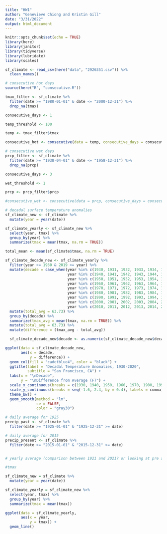 ```yaml
---
title: "HW1"
author: "Genevieve Chiong and Kristin Gill"
date: "3/31/2022"
output: html_document
---
```


```r
knitr::opts_chunk$set(echo = TRUE)
library(here)
library(janitor)
library(tidyverse)
library(lubridate)
library(scales)
```

```r
sf_climate <- read_csv(here("data", "2926351.csv")) %>% 
  clean_names()
```

```r
# consecutive hot days
source(here("R", "consecutive.R"))

tmax_filter <- sf_climate %>% 
  filter(date >= "1980-01-01" & date <= "2000-12-31") %>% 
  drop_na(tmax)

consecutive_days <- 1

temp_threshold <- 100

temp <- tmax_filter$tmax

consecutive_hot <- consecutive(data = temp, consecutive_days = consecutive_days, threshold = temp_threshold)
```

```r
# consecutive wet days
prcp_filter <- sf_climate %>% 
  filter(date >= "1938-04-01" & date <= "1958-12-31") %>% 
  drop_na(prcp)

consecutive_days <- 3

wet_threshold <- 1

prcp <- prcp_filter$prcp

#consecutive_wet <- consecutive(data = prcp, consecutive_days = consecutive_days, threshold = wet_threshold)
```



```r
# decadal surface temperature anomalies
sf_climate_new <- sf_climate %>% 
  mutate(year = year(date)) 

sf_climate_yearly <- sf_climate_new %>% 
  select(year, tmax) %>% 
  group_by(year) %>% 
  summarize(tmax = mean(tmax, na.rm = TRUE)) 

total_mean <- mean(sf_climate$tmax, na.rm = TRUE)

sf_climate_decade_new <- sf_climate_yearly %>% 
  filter(year >= 1930 & 2019 >= year) %>% 
  mutate(decade = case_when(year %in% c(1930, 1931, 1932, 1933, 1934, 1935, 1936, 1937, 1938, 1939) ~ "1930", 
                            year %in% c(1940, 1941, 1942, 1943, 1944, 1945, 1946, 1947, 1948, 1949) ~ "1940", 
                            year %in% c(1950, 1951, 1952, 1953, 1954, 1955, 1956, 1957, 1958, 1959) ~ "1950", 
                            year %in% c(1960, 1961, 1962, 1963, 1964, 1965, 1966, 1967, 1968, 1969) ~ "1960",
                            year %in% c(1970, 1971, 1972, 1973, 1974, 1975, 1976, 1977, 1978, 1979) ~ "1970", 
                            year %in% c(1980, 1981, 1982, 1983, 1984, 1985, 1986, 1987, 1988, 1989) ~ "1980", 
                            year %in% c(1990, 1991, 1992, 1993, 1994, 1995, 1996, 1997, 1998, 1999) ~ "1990", 
                            year %in% c(2000, 2001, 2002, 2003, 2004, 2005, 2006, 2007, 2008, 2009) ~ "2000", 
                            year %in% c(2010, 2011, 2012, 2013, 2014, 2015, 2016, 2017, 2018, 2019) ~ "2010")) %>% 
  mutate(total_avg = 63.73) %>% 
  group_by(decade) %>% 
  summarize(tmax_avg = mean(tmax, na.rm = TRUE)) %>% 
  mutate(total_avg = 63.73) %>% 
  mutate(difference = (tmax_avg - total_avg)) 

  sf_climate_decade_new$decade <- as.numeric(sf_climate_decade_new$decade)

ggplot(data = sf_climate_decade_new, 
       aes(x = decade,
           y = difference)) + 
  geom_col(fill = "cadetblue4", color = "black") +
  ggtitle(label = "Decadal Temperature Anomalies, 1930-2020",
          subtitle = "San Francisco, CA") + 
  labs(x = "\nDecade",
       y = "\nDifference from Average (F)") + 
  scale_x_continuous(breaks = c(1930, 1940, 1950, 1960, 1970, 1980, 1990, 2000, 2010, 2020, 2030)) + 
  scale_y_continuous(breaks = seq(-1.6, 2.4, by = 0.4), labels = comma) + 
  theme_bw() + 
  geom_smooth(method = "lm", 
              se = FALSE, 
              color = "gray30")

```


```r
# daily average for 1925
precip_past <- sf_climate %>% 
  filter(date >= "1925-01-01" & "1925-12-31" >= date) 

# daily average for 2015 
precip_present <- sf_climate %>% 
  filter(date >= "2015-01-01" & "2015-12-31" >= date) 


# yearly average (comparison between 1921 and 2021? or looking at pre and post industrialization)


```



```r
#tmax 

sf_climate_new = sf_climate %>% 
  mutate(year = year(date)) 

sf_climate_yearly = sf_climate_new %>% 
  select(year, tmax) %>% 
  group_by(year) %>% 
  summarize(tmax = mean(tmax)) 

ggplot(data = sf_climate_yearly,
       aes(x = year,
           y = tmax)) +
  geom_line()  


```




